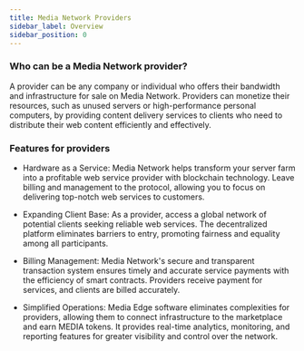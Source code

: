 ```yaml
---
title: Media Network Providers
sidebar_label: Overview
sidebar_position: 0
---
```


### Who can be a Media Network provider?

A provider can be any company or individual who offers their bandwidth and infrastructure for sale on Media Network. Providers can monetize their resources, such as unused servers or high-performance personal computers, by providing content delivery services to clients who need to distribute their web content efficiently and effectively.

### Features for providers

- Hardware as a Service: Media Network helps transform your server farm into a profitable web service provider with blockchain technology. Leave billing and management to the protocol, allowing you to focus on delivering top-notch web services to customers.

- Expanding Client Base: As a provider, access a global network of potential clients seeking reliable web services. The decentralized platform eliminates barriers to entry, promoting fairness and equality among all participants.

- Billing Management: Media Network's secure and transparent transaction system ensures timely and accurate service payments with the efficiency of smart contracts. Providers receive payment for services, and clients are billed accurately.

- Simplified Operations: Media Edge software eliminates complexities for providers, allowing them to connect infrastructure to the marketplace and earn MEDIA tokens. It provides real-time analytics, monitoring, and reporting features for greater visibility and control over the network.